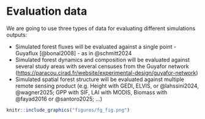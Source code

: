 # Evaluation data {.unnumbered}

We are going to use three types of data for evaluating different simulations outputs:

-   Simulated forest fluxes will be evaluated against a single point - Guyaflux [@bonal2008] - as in @schmitt2024
-   Simulated forest dynamics and composition will be evaluated against several study areas with several censuses from the Guyafor network (<https://paracou.cirad.fr/website/experimental-design/guyafor-network>)
-   Simulated spatial forest structure will be evaluated against multiple remote sensing product (e.g. Height with GEDI, ELVIS, or @lahssini2024, @wagner2025; GPP with SIF, LAI with MODIS, Biomass with @fayad2016 or @santoro2025; ...)

```r
knitr::include_graphics("figures/fg_fig.png")
```
